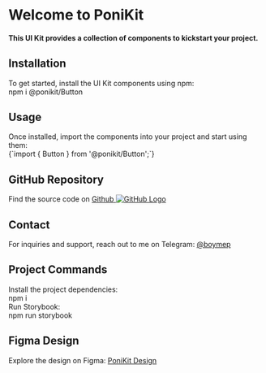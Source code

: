 
<Meta title='Get started' id='uikit--docs' />

<div className="main">
  <h1>Welcome to PoniKit</h1>
  <h4>This UI Kit provides a collection of components to kickstart your project.</h4>

<h2>Installation</h2>
<span>To get started, install the UI Kit components using npm:</span>
<div className='code'>npm i @ponikit/Button</div>

<h2>Usage</h2>
<span>Once installed, import the components into your project and start using them:</span>
<div className='code'>{`import { Button } from '@ponikit/Button';`}</div>

<h2>GitHub Repository</h2>
<div className='social'>
  <span>Find the source code on</span>
  <a
    className='social'
    href='https://github.com/WouterLab/ponikit'
    target='_blank'
    rel='noopener noreferrer'
  >
    <span>Github</span>
    <img
      src='https://github.githubassets.com/assets/GitHub-Mark-ea2971cee799.png'
      alt='GitHub Logo'
    />
  </a>
</div>

<h2>Contact</h2>
<div className='social'>
  <span>For inquiries and support, reach out to me on Telegram:</span>
  <a href='https://t.me/boymep' target='_blank' rel='noopener noreferrer'>
    <span>@boymep</span>
  </a>
</div>

<h2>Project Commands</h2>
<span>Install the project dependencies:</span>
<div className='code'>npm i</div>
<span>Run Storybook:</span>
<div className='code'>npm run storybook</div>

  <h2>Figma Design</h2>
  <span>Explore the design on Figma: <a href="https://www.figma.com/example" target="_blank" rel="noopener noreferrer">PoniKit Design</a></span>
</div>

<style>
  {`
    .main {
      color: #2b2b2b;
      font-family: 'Arial', sans-serif;
    }

    a {
      color: #e5e5e5;
      text-decoration: none;
    }

    a:hover {
      text-decoration: underline;
    }

    .code {
      background-color: #303030;
      padding: 10px;
      overflow-x: auto;
      border-radius: 10px;
      color: #e5e5e5;
      margin: 10px 0;
    }

    img {
      height: 20px;
      width: 20px;
    }

    .social {
      display: flex;
      gap: 5px;
      align-items: center;
    }

    p {
      margin: 0;
    }
  `}
</style>
